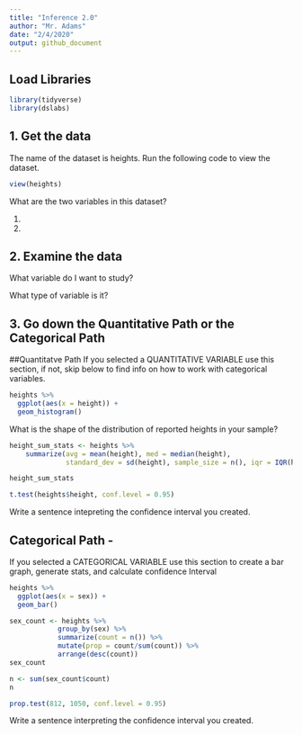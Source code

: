 ```yaml
---
title: "Inference 2.0"
author: "Mr. Adams"
date: "2/4/2020"
output: github_document
---
```

## Load Libraries 
```r
library(tidyverse)
library(dslabs)
```

## 1. Get the data

The name of the dataset is heights. 
Run the following code to view the dataset. 
```r
view(heights)
```

What are the two variables in this dataset?

1. 
2. 

## 2. Examine the data

What variable do I want to study? 

What type of variable is it?

## 3. Go down the Quantitative Path or the Categorical Path

##Quantitatve Path 
If you selected a QUANTITATIVE VARIABLE use this section, if not, skip below to find info on how to work with categorical variables.

```r

heights %>%
  ggplot(aes(x = height)) +
  geom_histogram()

```

What is the shape of the distribution of reported heights in your sample?


```r
height_sum_stats <- heights %>%
    summarize(avg = mean(height), med = median(height), 
              standard_dev = sd(height), sample_size = n(), iqr = IQR(height))

height_sum_stats
```

```r

t.test(heights$height, conf.level = 0.95)

```

Write a sentence intepreting the confidence interval you created.


## Categorical Path - 
If you selected a CATEGORICAL VARIABLE use this section to create a bar graph, generate stats, and calculate confidence Interval

```r

heights %>%
  ggplot(aes(x = sex)) +
  geom_bar()
```

```r

sex_count <- heights %>%
            group_by(sex) %>%
            summarize(count = n()) %>%
            mutate(prop = count/sum(count)) %>%
            arrange(desc(count))
sex_count

n <- sum(sex_count$count)
n
```
```r
prop.test(812, 1050, conf.level = 0.95)
```

Write a sentence interpreting the confidence interval you created. 

